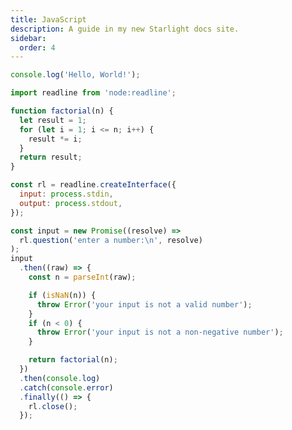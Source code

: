 ```yaml
---
title: JavaScript
description: A guide in my new Starlight docs site.
sidebar:
  order: 4
---
```



<div class="not-content">
  <YouTube id="https://youtu.be/DHjqpvDnNGE?si=yUXw2sovHSfLNTay" />
</div>

```javascript
console.log('Hello, World!');
```

```javascript
import readline from 'node:readline';

function factorial(n) {
  let result = 1;
  for (let i = 1; i <= n; i++) {
    result *= i;
  }
  return result;
}

const rl = readline.createInterface({
  input: process.stdin,
  output: process.stdout,
});

const input = new Promise((resolve) =>
  rl.question('enter a number:\n', resolve)
);
input
  .then((raw) => {
    const n = parseInt(raw);

    if (isNaN(n)) {
      throw Error('your input is not a valid number');
    }
    if (n < 0) {
      throw Error('your input is not a non-negative number');
    }

    return factorial(n);
  })
  .then(console.log)
  .catch(console.error)
  .finally(() => {
    rl.close();
  });
```

